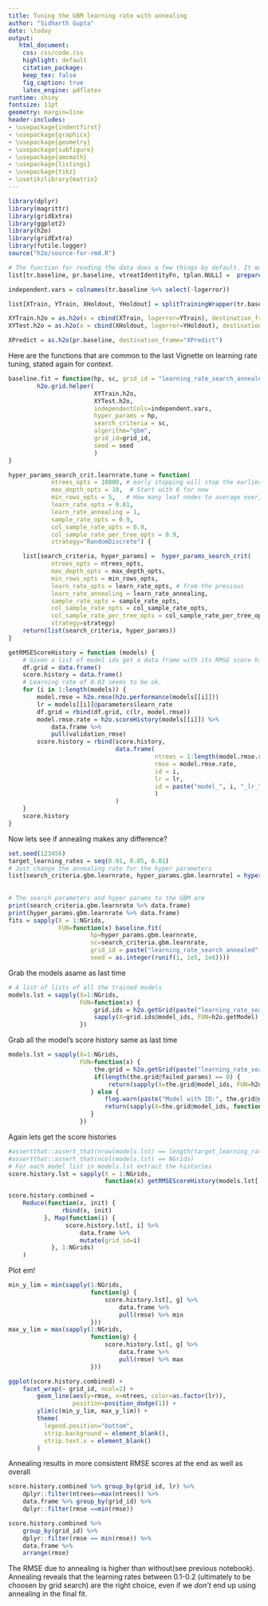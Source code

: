 ```yaml
---
title: Tuning the GBM learning rate with annealing
author: "Sidharth Gupta"
date: \today
output:
   html_document:
    css: css/code.css
    highlight: default
    citation_package:
    keep_tex: false
    fig_caption: true
    latex_engine: pdflatex
runtime: shiny
fontsize: 11pt
geometry: margin=1ine
header-includes:
- \usepackage{indentfirst}
- \usepackage{graphicx}
- \usepackage{geometry}
- \usepackage{subfigure}
- \usepackage{amsmath}
- \usepackage{listings}
- \usepackage{tikz}
- \usetikzlibrary{matrix}
---
```


```r
library(dplyr)
library(magrittr)
library(gridExtra)
library(ggplot2)
library(h2o)
library(gridExtra)
library(futile.logger)
source("h2o/source-for-rmd.R")
```


```r
# The function for reading the data does a few things by default. It makes categorical  variables where ever necessar, and log transforms the large variables like for taxes etc. See documentation of that function. 
list[tr.baseline, pr.baseline, vtreatIdentityFn, tplan.NULL] =  prepareDataWrapper.h2o.gbm.baseline()

independent.vars = colnames(tr.baseline %>% select(-logerror))

list[XTrain, YTrain, XHoldout, YHoldout] = splitTrainingWrapper(tr.baseline, split_percent=0.90, YName="logerror") 

XYTrain.h2o = as.h2o(x = cbind(XTrain, logerror=YTrain), destination_frame="XTrain.h2o")
XYTest.h2o = as.h2o(x = cbind(XHoldout, logerror=YHoldout), destination_frame="XTest.h2o")

XPredict = as.h2o(pr.baseline, destination_frame="XPredict")
```

Here are the functions that are common to the last Vignette on learning rate tuning, stated again for context.
```r

baseline.fit = function(hp, sc, grid_id = "learning_rate_search_annealed", seed=123456) {
        h2o.grid.helper(
                        XYTrain.h2o, 
                        XYTest.h2o, 
                        independentCols=independent.vars,
                        hyper_params = hp,
                        search_criteria = sc,
                        algorithm="gbm", 
                        grid_id=grid_id,
                        seed = seed
                        )
}

hyper_params_search_crit.learnrate.tune = function(
            ntrees_opts = 10000, # early stopping will stop the earlier.
            max_depth_opts = 10,  # Start with 6 for now
            min_rows_opts = 5,   # How many leaf nodes to average over, doing the log of # rows would be ok
            learn_rate_opts = 0.01,
            learn_rate_annealing = 1,
            sample_rate_opts = 0.9,
            col_sample_rate_opts = 0.9,
            col_sample_rate_per_tree_opts = 0.9, 
            strategy="RandomDiscrete") {

    list[search_criteria, hyper_params] =  hyper_params_search_crit(
            ntrees_opts = ntrees_opts,
            max_depth_opts = max_depth_opts,
            min_rows_opts = min_rows_opts,
            learn_rate_opts = learn_rate_opts, # from the previous
            learn_rate_annealing = learn_rate_annealing,
            sample_rate_opts = sample_rate_opts,
            col_sample_rate_opts = col_sample_rate_opts,
            col_sample_rate_per_tree_opts = col_sample_rate_per_tree_opts,
            strategy=strategy) 
    return(list(search_criteria, hyper_params))
}

getRMSEScoreHistory = function (models) {
    # Given a list of model ids get a data frame with its RMSE score history
    df.grid = data.frame()
    score.history = data.frame()
    # Learning rate of 0.03 seems to be ok.
    for (i in 1:length(models)) {
        model.rmse = h2o.rmse(h2o.performance(models[[i]]))
        lr = models[[i]]@parameters$learn_rate
        df.grid = rbind(df.grid, c(lr, model.rmse))
        model.rmse.rate = h2o.scoreHistory(models[[i]]) %>% 
            data.frame %>% 
            pull(validation_rmse)
        score.history = rbind(score.history,
                              data.frame(
                                         ntrees = 1:length(model.rmse.rate), 
                                         rmse = model.rmse.rate, 
                                         id = i,
                                         lr = lr,
                                         id = paste("model_", i, "_lr_", lr, sep='')
                                         )
                              )
    }
    score.history
}

```

Now lets see if annealing makes any difference?

```r
set.seed(123456) 
target_learning_rates = seq(0.01, 0.05, 0.01)
# Just change the annealing rate for the hyper parameters
list[search_criteria.gbm.learnrate, hyper_params.gbm.learnrate] = hyper_params_search_crit.learnrate.tune(
                                                                                                          learn_rate_opts=target_learning_rates, 
                                                                                                          learn_rate_annealing=0.995)
# The search parameters and hyper params to the GBM are
print(search_criteria.gbm.learnrate %>% data.frame)
print(hyper_params.gbm.learnrate %>% data.frame)
fits = sapply(X = 1:NGrids, 
              FUN=function(x) baseline.fit(
                       hp=hyper_params.gbm.learnrate, 
                       sc=search_criteria.gbm.learnrate, 
                       grid_id = paste("learning_rate_search_annealed", x, sep=''), 
                       seed = as.integer(runif(1, 1e5, 1e6))))
```

Grab the models asame as last time
```r
# A list of lists of all the trained models
models.lst = sapply(X=1:NGrids,
                    FUN=function(x) {
                        grid.ids = h2o.getGrid(paste("learning_rate_search_annealed", x, sep=''))
                        sapply(X=grid.ids@model_ids, FUN=h2o.getModel)
                    })

```

Grab all the model's score history same as last time
```r
models.lst = sapply(X=1:NGrids,
                    FUN=function(x) {
                        the.grid = h2o.getGrid(paste("learning_rate_search_annealed", x, sep=''))
                        if(length(the.grid@failed_params) == 0) {
                            return(sapply(X=the.grid@model_ids, FUN=h2o.getModel))
                       } else {
                           flog.warn(paste("Model with ID:", the.grid@grid_id, " failed"))
                           return(sapply(X=the.grid@model_ids, function(x) NA))
                       }
                    })
```

Again lets get the score histories
```r
#assertthat::assert_that(nrow(models.lst) == length(target_learning_rates))
#assertthat::assert_that(ncol(models.lst) == NGrids)
# For each model list in models.lst extract the histories
score.history.lst = sapply(X = 1:NGrids, 
                           function(x) getRMSEScoreHistory(models.lst[, x])) 

score.history.combined =
    Reduce(function(x, init) {
               rbind(x, init)
          }, Map(function(i) {
                score.history.lst[, i] %>%
                    data.frame %>%
                    mutate(grid_id=i)
            }, 1:NGrids)
    )
```

Plot em!
```r
min_y_lim = min(sapply(1:NGrids,
                       function(g) {
                           score.history.lst[, g] %>%
                               data.frame %>%
                               pull(rmse) %>% min
                       }))
max_y_lim = max(sapply(1:NGrids,
                       function(g) {
                           score.history.lst[, g] %>%
                               data.frame %>%
                               pull(rmse) %>% max
                       }))

ggplot(score.history.combined) +
    facet_wrap(~ grid_id, ncol=2) +
        geom_line(aes(y=rmse, x=ntrees, color=as.factor(lr)),
                  position=position_dodge(1)) +
        ylim(c(min_y_lim, max_y_lim)) +
        theme(
          legend.position="bottom",
          strip.background = element_blank(),
          strip.text.x = element_blank()
        )
```
Annealing results in more consistent RMSE scores at the end as well as overall

```r
score.history.combined %>% group_by(grid_id, lr) %>% 
    dplyr::filter(ntrees==max(ntrees)) %>%
    data.frame %>% group_by(grid_id) %>% 
    dplyr::filter(rmse ==min(rmse))

```

```r
score.history.combined %>% 
    group_by(grid_id) %>% 
    dplyr::filter(rmse == min(rmse)) %>% 
    data.frame %>% 
    arrange(rmse)
```

The RMSE due to annealing is higher than without(see previous notebook).
Annealing reveals that the learning rates between 0.1-0.2 (ultimately to be choosen by grid search) are the right choice, even if we *don't* end up using annealing in the final fit.
